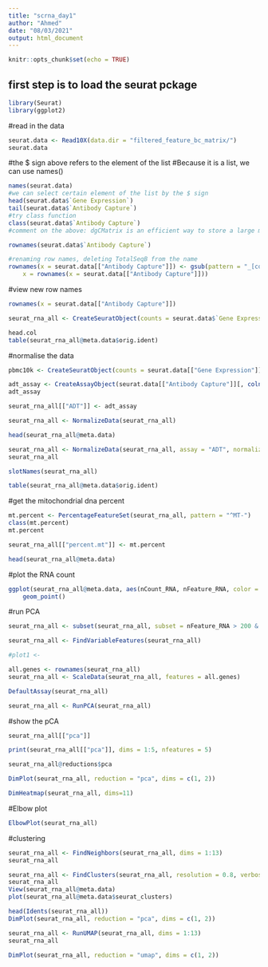 ```yaml
---
title: "scrna_day1"
author: "Ahmed"
date: "08/03/2021"
output: html_document
---
```


```r
knitr::opts_chunk$set(echo = TRUE)
```
## first step is to load the seurat pckage

```r
library(Seurat)
library(ggplot2)
```

#read in the data

```r
seurat.data <- Read10X(data.dir = "filtered_feature_bc_matrix/")
seurat.data
```
#the $ sign above refers to the element of the list
#Because it is a list, we can use names()

```r
names(seurat.data)
#we can select certain element of the list by the $ sign
head(seurat.data$`Gene Expression`)
tail(seurat.data$`Antibody Capture`)
#try class function
class(seurat.data$`Antibody Capture`)
#comment on the above: dgCMatrix is an efficient way to store a large matrix

rownames(seurat.data$`Antibody Capture`)

#renaming row names, deleting TotalSeqB from the name
rownames(x = seurat.data[["Antibody Capture"]]) <- gsub(pattern = "_[control_]*TotalSeqB", replacement = "", 
    x = rownames(x = seurat.data[["Antibody Capture"]]))
```
#view new row names

```r
rownames(x = seurat.data[["Antibody Capture"]])
```

```r
seurat_rna_all <- CreateSeuratObject(counts = seurat.data$`Gene Expression`, project = "pbmc_5k")

head.col
table(seurat_rna_all@meta.data$orig.ident)
```
#normalise the data

```r
pbmc10k <- CreateSeuratObject(counts = seurat.data[["Gene Expression"]], min.cells = 3, min.features = 200)
```


```r
adt_assay <- CreateAssayObject(seurat.data[["Antibody Capture"]][, colnames(seurat_rna_all)])
adt_assay
```

```r
seurat_rna_all[["ADT"]] <- adt_assay

seurat_rna_all <- NormalizeData(seurat_rna_all)

head(seurat_rna_all@meta.data)
```

```r
seurat_rna_all <- NormalizeData(seurat_rna_all, assay = "ADT", normalization.method = "CLR")
seurat_rna_all
```
```r
slotNames(seurat_rna_all)
```

```r
table(seurat_rna_all@meta.data$orig.ident)
```
#get the mitochondrial dna percent

```r
mt.percent <- PercentageFeatureSet(seurat_rna_all, pattern = "^MT-")
class(mt.percent)
mt.percent

seurat_rna_all[["percent.mt"]] <- mt.percent

head(seurat_rna_all@meta.data)
```

#plot the RNA count

```r
ggplot(seurat_rna_all@meta.data, aes(nCount_RNA, nFeature_RNA, color = percent.mt))+
    geom_point()
```
#run PCA

```r
seurat_rna_all <- subset(seurat_rna_all, subset = nFeature_RNA > 200 & nFeature_RNA < 2500 & percent.mt < 5)

seurat_rna_all <- FindVariableFeatures(seurat_rna_all)

#plot1 <- 
```

```r
all.genes <- rownames(seurat_rna_all)
seurat_rna_all <- ScaleData(seurat_rna_all, features = all.genes)
```


```r
DefaultAssay(seurat_rna_all)
```

```r
seurat_rna_all <- RunPCA(seurat_rna_all)
```
#show the pCA

```r
seurat_rna_all[["pca"]]
```

```r
print(seurat_rna_all[["pca"]], dims = 1:5, nfeatures = 5)
```

```r
seurat_rna_all@reductions$pca
```

```r
DimPlot(seurat_rna_all, reduction = "pca", dims = c(1, 2))
```

```r
DimHeatmap(seurat_rna_all, dims=11)
```
#Elbow plot

```r
ElbowPlot(seurat_rna_all)
```
#clustering

```r
seurat_rna_all <- FindNeighbors(seurat_rna_all, dims = 1:13)
seurat_rna_all
```

```r
seurat_rna_all <- FindClusters(seurat_rna_all, resolution = 0.8, verbose = FALSE)
seurat_rna_all
View(seurat_rna_all@meta.data)
plot(seurat_rna_all@meta.data$seurat_clusters)
```


```r
head(Idents(seurat_rna_all))
DimPlot(seurat_rna_all, reduction = "pca", dims = c(1, 2))
```

```r
seurat_rna_all <- RunUMAP(seurat_rna_all, dims = 1:13)
seurat_rna_all

DimPlot(seurat_rna_all, reduction = "umap", dims = c(1, 2))
```

